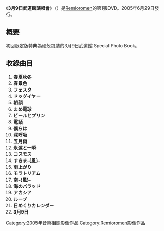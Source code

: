 {{Infobox Album
| Name        = 3月9日武道館演唱會
| Type        = DVD
| Artist      = [[Remioromen|Remioromen]]
| Released    = 2005年6月29日
| Recorded    = 2005年3月9日<br />[[日本武道館|日本武道館]]
| Genre       = [[J-POP|J-POP]]
| Length      = 1小時50分53秒
| Label       = [[SPEEDSTAR_RECORDS|SPEEDSTAR RECORDS]]
| Producer       =
| Reviews     =   
| Chart position = 
| Certification  = 
| Last album  = 
| This album  = '''3月9日武道館演唱會'''<br />(2005年)
| Next album  = '''[["ISLAND_OVER_THE_HORIZON"at_YOKOHAMA_ARENA_06.12.16|"ISLAND OVER THE HORIZON"at YOKOHAMA ARENA 06.12.16]]''' <br />(2007年)
}}
《'''3月9日武道館演唱會'''》（{{lang|ja|'''3月9日武道館ライブ'''}}）是[[Remioromen|Remioromen]]的第1張DVD。2005年6月29日發行。

== 概要 ==
初回限定版特典為硬殼包裝的3月9日武道館 Special Photo Book。

== 收錄曲目 ==
# '''春夏秋冬'''
# '''春景色'''
# '''フェスタ'''
# '''ドッグイヤー'''
# '''朝顔'''
# '''まめ電球'''
# '''ビールとプリン'''
# '''電話'''
# '''僕らは'''
# '''深呼吸'''
# '''五月雨'''
# '''永遠と一瞬'''
# '''コスモス'''
# '''すきま-{風}-'''
# '''雨上がり'''
# '''モラトリアム'''
# '''南-{風}-'''
# '''海のバラッド'''
# '''アカシア'''
# '''ループ'''
# '''日めくりカレンダー'''
# '''3月9日'''

{{Remioromen}}

{{DEFAULTSORT:Sangatsu Kokonoka}}
[[Category:2005年音樂相關影像作品|Category:2005年音樂相關影像作品]]
[[Category:Remioromen影像作品|Category:Remioromen影像作品]]